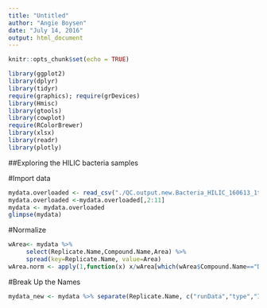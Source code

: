 ```yaml
---
title: "Untitled"
author: "Angie Boysen"
date: "July 14, 2016"
output: html_document
---
```


```r
knitr::opts_chunk$set(echo = TRUE)

library(ggplot2)
library(dplyr)
library(tidyr)
require(graphics); require(grDevices)
library(Hmisc)
library(gtools)
library(cowplot)
require(RColorBrewer)
library(xlsx)
library(readr)
library(plotly)
```

##Exploring the HILIC bacteria samples

#Import data

```r
mydata.overloaded <- read_csv("./QC.output.new.Bacteria_HILIC_160613_1to2_update_akb.csv")
mydata.overloaded <-mydata.overloaded[,2:11]
mydata <- mydata.overloaded
glimpse(mydata)
```


#Normalize
```r
wArea<- mydata %>%
     select(Replicate.Name,Compound.Name,Area) %>%
     spread(key=Replicate.Name, value=Area) 
wArea.norm <- apply(1,function(x) x/wArea[which(wArea$Compound.Name=="D-Methionine"),-1])

```

#Break Up the Names
```r
mydata_new <- mydata %>% separate(Replicate.Name, c("runData","type","ID","other1","other2"),"_")
```


